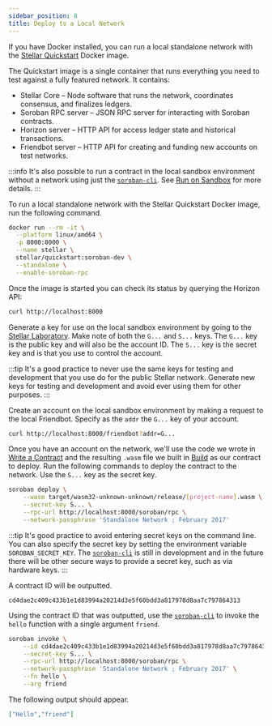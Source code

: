 ```yaml
---
sidebar_position: 8
title: Deploy to a Local Network
---
```


If you have Docker installed, you can run a local standalone network with the
[Stellar Quickstart] Docker image.

The Quickstart image is a single container that runs everything you need to test
against a fully featured network. It contains:

- Stellar Core – Node software that runs the network, coordinates consensus, and
finalizes ledgers.
- Soroban RPC server – JSON RPC server for interacting with Soroban contracts.
- Horizon server – HTTP API for access ledger state and historical transactions.
- Friendbot server – HTTP API for creating and funding new accounts on test
networks.

:::info
It's also possible to run a contract in the local sandbox environment without a
network using just the [`soroban-cli`]. See [Run on Sandbox] for more details.
:::

To run a local standalone network with the Stellar Quickstart Docker image,
run the following command.

```sh
docker run --rm -it \
  --platform linux/amd64 \
  -p 8000:8000 \
  --name stellar \
  stellar/quickstart:soroban-dev \
  --standalone \
  --enable-soroban-rpc
```

Once the image is started you can check its status by querying the Horizon API:
```sh
curl http://localhost:8000
```

Generate a key for use on the local sandbox environment by going to the [Stellar
Laboratory]. Make note of both the `G...` and `S...` keys. The `G...` key is the
public key and will also be the account ID. The `S...` key is the secret key and
is that you use to control the account.

:::tip
It's a good practice to never use the same keys for testing and development that
you use do for the public Stellar network. Generate new keys for testing and
development and avoid ever using them for other purposes.
:::

Create an account on the local sandbox environment by making a request to the
local Friendbot. Specify as the `addr` the `G...` key of your account.

```sh
curl http://localhost:8000/friendbot?addr=G...
```

Once you have an account on the network, we'll use the code we wrote in [Write a
Contract] and the resulting `.wasm` file we built in [Build] as our contract to
deploy. Run the following commands to deploy the contract to the network. Use
the `S...` key as the secret key.

```sh
soroban deploy \
    --wasm target/wasm32-unknown-unknown/release/[project-name].wasm \
    --secret-key S... \
    --rpc-url http://localhost:8000/soroban/rpc \
    --network-passphrase 'Standalone Network ; February 2017'
```

:::tip
It's good practice to avoid entering secret keys on the command line. You can
also specify the secret key by setting the environment variable
`SOROBAN_SECRET_KEY`. The [`soroban-cli`] is still in development and in the
future there will be other secure ways to provide a secret key, such as via
hardware keys.
:::

A contract ID will be outputted.

```
cd4dae2c409c433b1e1d83994a20214d3e5f60bdd3a817978d8aa7c797864313
```

Using the contract ID that was outputted, use the [`soroban-cli`] to invoke the
`hello` function with a single argument `friend`.

```sh
soroban invoke \
    --id cd4dae2c409c433b1e1d83994a20214d3e5f60bdd3a817978d8aa7c797864313 \
    --secret-key S... \
    --rpc-url http://localhost:8000/soroban/rpc \
    --network-passphrase 'Standalone Network ; February 2017' \
    --fn hello \
    --arg friend
```

The following output should appear.

```json
["Hello","friend"]
```

[Write a Contract]: write-a-contract
[Run on a Local Network]: run-on-local-network
[Build]: build
[`soroban-cli`]: ../getting-started/setup#install-the-soroban-cli
[Stellar Laboratory]: https://laboratory.stellar.org/#account-creator?network=test
[Run on Sandbox]: run-on-sandbox
[Stellar Quickstart]: https://github.com/stellar/quickstart
